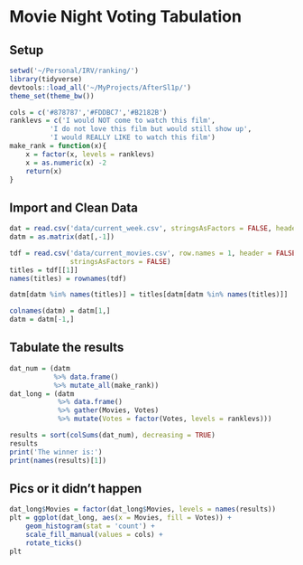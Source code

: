 Movie Night Voting Tabulation
=============================

## Setup

```r
setwd('~/Personal/IRV/ranking/')
library(tidyverse)
devtools::load_all('~/MyProjects/AfterSl1p/')
theme_set(theme_bw())

cols = c('#878787','#FDDBC7','#B2182B')
ranklevs = c('I would NOT come to watch this film',
		  'I do not love this film but would still show up',
		  'I would REALLY LIKE to watch this film')
make_rank = function(x){
	x = factor(x, levels = ranklevs)
	x = as.numeric(x) -2
	return(x)
}
```


## Import and Clean Data

```r
dat = read.csv('data/current_week.csv', stringsAsFactors = FALSE, header = FALSE)
datm = as.matrix(dat[,-1])

tdf = read.csv('data/current_movies.csv', row.names = 1, header = FALSE, 
			   stringsAsFactors = FALSE)
titles = tdf[[1]]
names(titles) = rownames(tdf)

datm[datm %in% names(titles)] = titles[datm[datm %in% names(titles)]]

colnames(datm) = datm[1,]
datm = datm[-1,]
```


## Tabulate the results

```r
dat_num = (datm
		   %>% data.frame()
		   %>% mutate_all(make_rank))
dat_long = (datm
			%>% data.frame()
			%>% gather(Movies, Votes)
			%>% mutate(Votes = factor(Votes, levels = ranklevs)))

results = sort(colSums(dat_num), decreasing = TRUE)
results
print('The winner is:')
print(names(results)[1])
```


## Pics or it didn't happen

```r
dat_long$Movies = factor(dat_long$Movies, levels = names(results))
plt = ggplot(dat_long, aes(x = Movies, fill = Votes)) +
	geom_histogram(stat = 'count') +
	scale_fill_manual(values = cols) +
	rotate_ticks()
plt
```


